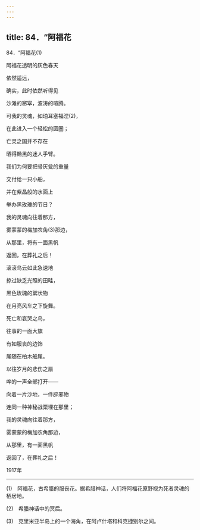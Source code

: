 ```yaml
---
---
---
```

title: 84．“阿福花
---




84．“阿福花(1)


阿福花透明的灰色春天

依然遥远，

确实，此时依然听得见

沙滩的窸窣，波涛的喧腾。

可我的灵魂，如珀耳塞福涅(2)，

在此进入一个轻松的圆圈；

亡灵之国并不存在

晒得黝黑的迷人手臂。

我们为何要把骨灰瓮的重量

交付给一只小船，

并在紫晶般的水面上

举办黑玫瑰的节日？

我的灵魂向往着那方，

雾蒙蒙的梅加农角(3)那边，

从那里，将有一面黑帆

返回，在葬礼之后！

滚滚乌云如此急速地

掠过缺乏光照的田畦，

黑色玫瑰的絮状物

在月亮风车之下旋舞。

死亡和哀哭之鸟，

往事的一面大旗

有如服丧的边饰

尾随在柏木船尾。

以往岁月的悲伤之扇

哗的一声全部打开——

向着一片沙地，一件辟邪物

连同一种神秘战栗埋在那里；

我的灵魂向往着那方，

雾蒙蒙的梅加农角那边，

从那里，有一面黑帆

返回了，在葬礼之后！

1917年



* * *



(1)　阿福花，古希腊的服丧花。据希腊神话，人们将阿福花原野视为死者灵魂的栖居地。

(2)　希腊神话中的冥后。

(3)　克里米亚半岛上的一个海角，在阿卢什塔和科克捷别尔之间。